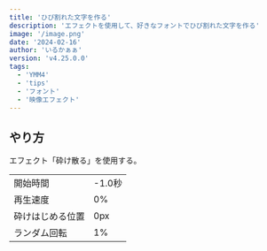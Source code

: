 ```yaml
---
title: 'ひび割れた文字を作る'
description: 'エフェクトを使用して、好きなフォントでひび割れた文字を作る'
image: '/image.png'
date: '2024-02-16'
author: 'いるかぁぁ'
version: 'v4.25.0.0'
tags:
  - 'YMM4'
  - 'tips'
  - 'フォント'
  - '映像エフェクト'
---
```


## やり方

エフェクト「砕け散る」を使用する。

|||
| - | - |
| 開始時間 | -1.0秒 |
| 再生速度 | 0% |
| 砕けはじめる位置 | 0px |
| ランダム回転 | 1% |